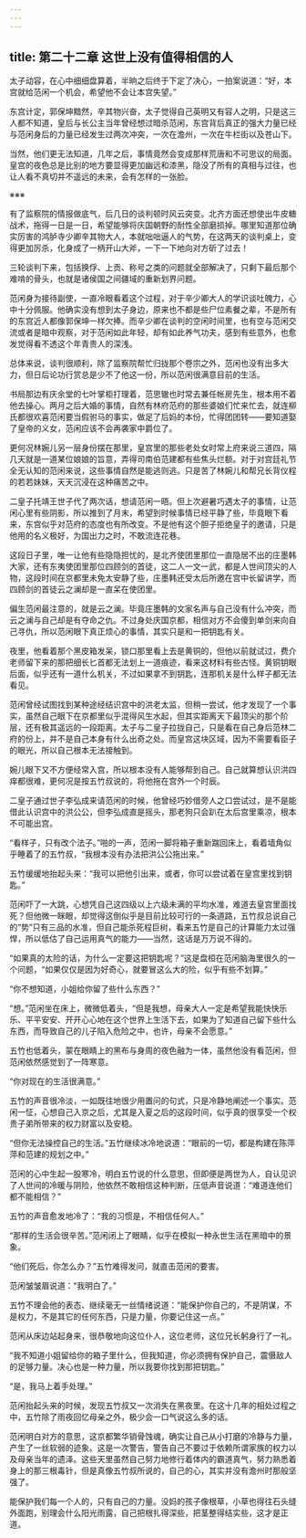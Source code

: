 ```yaml
---
---
---
```

title: 第二十二章 这世上没有值得相信的人
---




太子动容，在心中细细盘算着，半晌之后终于下定了决心，一拍案说道：“好，本宫就给范闲一个机会，希望他不会让本宫失望。”

东宫计定，郭保坤黯然，辛其物兴奋，太子觉得自己英明又有容人之明，只是这三人都不知道，皇后与长公主当年曾经想过暗杀范闲，东宫背后真正的强大力量已经与范闲身后的力量已经发生过两次冲突，一次在澹州，一次在牛栏街以及苍山下。

当然，他们更无法知道，几年之后，事情竟然会变成那样荒唐和不可思议的局面。皇宫的夜色总是比别的地方要显得更加幽远和漆黑，隐没了所有的真相与过往，也让人看不真切并不遥远的未来，会有怎样的一张脸。

※※※

有了监察院的情报做底气，后几日的谈判顿时风云突变。北齐方面还想使出牛皮糖战术，拖得一日是一日，希望能够将庆国朝野的耐性全部磨损掉。哪里知道那位确实厉害的鸿胪寺少卿辛其物大人，本就咄咄逼人的气势，在这两天的谈判桌上，变得更加厉杀，化身成了一柄开山大斧，一下一下地向对方斫了过去！

三轮谈判下来，包括换俘、上贡、称号之类的问题就全部解决了，只剩下最后那个难啃的骨头，也就是诸侯国之间疆域的重新划界问题。

范闲身为接待副使，一直冷眼看着这个过程，对于辛少卿大人的学识谈吐魄力，心中十分佩服。他确实没有想到太子身边，原来也不都是些尸位素餐之辈，不是所有的东宫近人都像郭保坤一样欠捧。而辛少卿在谈判的空闲时间里，也有空与范闲交流或者是暗中观察，对于范闲如此年轻，却有如此养气功夫，感到有些意外，也愈发觉得看不透这个年青贵人的深浅。

总体来说，谈判很顺利，除了监察院帮忙归拢那个卷宗之外，范闲也没有出多大力，但日后论功行赏总是少不了他这一份，所以范闲很满意目前的生活。

书局那边有庆余堂的七叶掌柜打理着，范思辙也时常去兼任帐房先生，根本用不着他去操心。两月之后大婚的事情，自然有林府范府的那些婆娘们忙来忙去，就连柳氏都很欢喜范闲要当假驸马的事实，做足了后妈的本份，忙得团团转——要知道娶了皇帝的义女，范闲应该不会再袭家中爵位了。

更何况林婉儿另一层身份摆在那里，皇宫里的那些老处女时常上府来说三道四，隔几天就是一道某位娘娘的旨意，弄得司南伯范建都有些焦头烂额。对于对宫廷礼节全无认知的范闲来说，这些事情自然是能逃则逃。只是苦了林婉儿和帮兄长背仪程的若若妹妹，天天沉浸在这种痛苦之中。

二皇子托靖王世子代了两次话，想请范闲一晤。但上次避暑巧遇太子的事情，让范闲心里有些阴影，所以推到了月末，希望到时候事情已经平静了些，毕竟眼下看来，东宫似乎对范府的态度也有所改变。不是他有这个胆子拒绝皇子的邀请，只是他用的名义极好，为国出力之时，不敢流连花巷。

这段日子里，唯一让他有些隐隐担忧的，是北齐使团里那位一直隐居不出的庄墨韩大家，还有东夷使团里那位四顾剑的首徒，这二人一文一武，都是人世间顶尖的人物，这段时间在京都里未免太安静了些，庄墨韩还受太后所邀在宫中长留讲学，而四顾剑的首徒云之澜却是一直呆在使团里。

偏生范闲最注意的，就是云之澜。毕竟庄墨韩的文家名声与自己没有什么冲突，而云之澜与自己却是有夺命之仇。不过身处庆国京都，相信对方不会傻到单剑来向自己寻仇，所以范闲眼下真正烦心的事情，其实只是和一把钥匙有关。

夜里，他看着那个黑皮箱发呆，锁口那里看上去是黄铜的，但他以前就试过，费介老师留下来的那把细长匕首都无法划上一道痕迹，看来这材料有些古怪。黄铜钥眼后面，似乎还有一道什么机关，不过如果拿不到钥匙，连那机关是什么样子都无法看见。

范闲曾经试图找到某种途经结识宫中的洪老太监，但稍一尝试，他才发现了一个事实，虽然自己眼下在京都里似乎混得风生水起，但其实距离天下最顶尖的那个阶层，还有极其遥远的一段距离。太子与二皇子拉拢自己，只是看在自己身后范林二府的份上，并不是自己本身有什么出奇之处。而皇宫这块区域，因为不需要看臣子的眼光，所以自己根本无法接触到。

婉儿眼下又不方便经常入宫，所以根本没有人能够帮到自己。自己就算想认识洪四痒都很难，更何况是按五竹叔说的，将他拖在宫外一个时辰。

二皇子通过世子李弘成来请范闲的时候，他曾经巧妙借旁人之口尝试过，是不是能借此认识宫中的洪公公，但李弘成直是摇头，那老狗只会趴在太后宫里乘凉，根本不可能出宫。

“看样子，只有改个法子。”啪的一声，范闲一脚将箱子重新踹回床上，看着墙角似乎睡着了的五竹叔，“我根本没有办法把洪公公拖出来。”

五竹缓缓地抬起头来：“我可以把他引出来，或者，你可以尝试着在皇宫里找到钥匙。”

范闲吓了一大跳，心想凭自己这四级以上六级未满的平均水准，难道去皇宫里面找死？但他微一眯眼，却觉得这倒似乎是目前比较可行的一条道路，五竹叔总说自己的“势”只有三品的水准，但自己能杀死程巨树，看来五竹是自己的计算能力太过强悍，所以低估了自己运用真气的能力——当然，这话是万万说不得的。

“如果真的太险的话，为什么一定要这把钥匙呢？”这是盘桓在范闲脑海里很久的一个问题，“如果仅仅是因为好奇心，就要冒这么大的险，似乎有些不划算。”

“你不想知道，小姐给你留了些什么东西？”

“想。”范闲坐在床上，微微低着头，“但是我想，母亲大人一定是希望我能快快乐乐、平平安安、开开心心地在这个世界上生活下去，如果为了知道自己留下些什么东西，而导致自己的儿子陷入危险之中，也许，母亲不会愿意。”

五竹也低着头，蒙在眼睛上的黑布与身周的夜色融为一体，虽然他没有看范闲，但范闲依然感觉到了一阵寒意。

“你对现在的生活很满意。”

五竹的声音很冷淡，一如既往地很少用置问的句式，只是冷静地阐述一个事实。范闲一怔，心想自己入京之后，尤其是入夏之后的这段时间，似乎真的很享受一个权贵子弟所带来的权力财富以及安稳。

“但你无法操控自己的生活。”五竹继续冰冷地说道：“眼前的一切，都是构建在陈萍萍和范建的规划之中。”

范闲的心中生起一股寒冷，明白五竹说的什么意思，但即便是两世为人，自认见识了人世间的冷暖与阴险，他依然不敢相信这种判断，压低声音说道：“难道连他们都不能相信？”

五竹的声音愈发地冷了：“我的习惯是，不相信任何人。”

“那样的生活会很辛苦。”范闲闭上了眼睛，似乎在模拟一种永世生活在黑暗中的景象。

“他们死后，你怎么办？”五竹难得发问，就直击范闲的要害。

范闲皱皱眉说道：“我明白了。”

五竹不理会他的表态、继续毫无一丝情绪说道：“能保护你自己的，不是阴谋，不是权力，不是其它的任何东西，只是力量，你要记住这一点。”

范闲从床边站起身来，很恭敬地向这位仆人，这位老师，这位兄长躬身行了一礼。

“我不知道小姐留给你的箱子里什么，但我知道，你必须拥有保护自己，震慑敌人的足够力量。决心也是一种力量，所以我要你找到那把钥匙。”

“是，我马上着手处理。”

范闲抬起头来的时候，发现五竹叔又一次消失在黑夜里。在这十几年的相处过程之中，五竹除了雨夜回忆母亲之外，极少会一口气说这么多的话。

范闲明白对方的意思，这京都繁华销骨蚀魂，确实让自己从小打磨的冷静与力量，产生了一丝软弱的迹象。这是一次警告，警告自己不要过于依赖所谓家族的权力以及母亲当年的遗泽。这些天里虽然自己努力地修行着体内的霸道真气，努力熟悉着身上的那三根毒针，但是真像五竹叔所说的，自己的心，其实并没有澹州时那般坚强了。

能保护我们每一个人的，只有自己的力量。没妈的孩子像根草，小草也得往石头缝外面跑，别理会什么阳光雨露，自己把根扎得深些，把茎整得结实些，这才是正道。